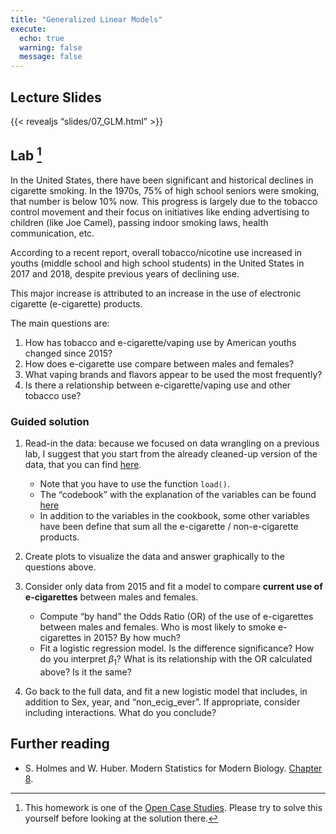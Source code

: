 ```yaml
---
title: "Generalized Linear Models"
execute:
  echo: true
  warning: false
  message: false
---
```


## Lecture Slides

{{< revealjs "slides/07_GLM.html" >}}

## Lab [^1]

In the United States, there have been significant and historical declines in cigarette smoking. In the 1970s, 75% of high school seniors were smoking, that number is below 10% now. This progress is largely due to the tobacco control movement and their focus on initiatives like ending advertising to children (like Joe Camel), passing indoor smoking laws, health communication, etc.

According to a recent report, overall tobacco/nicotine use increased in youths (middle school and high school students) in the United States in 2017 and 2018, despite previous years of declining use.

This major increase is attributed to an increase in the use of electronic cigarette (e-cigarette) products.

The main questions are:

1. How has tobacco and e-cigarette/vaping use by American youths changed since 2015?
2. How does e-cigarette use compare between males and females?
3. What vaping brands and flavors appear to be used the most frequently?
4. Is there a relationship between e-cigarette/vaping use and other tobacco use?

### Guided solution

1. Read-in the data: because we focused on data wrangling on a previous lab, I suggest that you start from the already cleaned-up version of the data, that you can find [here](https://raw.githubusercontent.com/opencasestudies/ocs-bp-vaping-case-study/master/data/wrangled/wrangled_data_with_var_for_plots.rda). 
    - Note that you have to use the function `load()`.
    - The "codebook" with the explanation of the variables can be found [here](https://www.cdc.gov/tobacco/data_statistics/surveys/nyts/zip_files/2019/2019-nyts-dataset-and-codebook-microsoft-excel.zip)
    - In addition to the variables in the cookbook, some other variables have been define that sum all the e-cigarette / non-e-cigarette products.
    
2. Create plots to visualize the data and answer graphically to the questions above.

3. Consider only data from 2015 and fit a model to compare **current use of e-cigarettes** between males and females.
    - Compute "by hand" the Odds Ratio (OR) of the use of e-cigarettes between males and females. Who is most likely to smoke e-cigarettes in 2015? By how much?
    - Fit a logistic regression model. Is the difference significance? How do you interpret $\beta_1$? What is its relationship with the OR calculated above? Is it the same?
    
4. Go back to the full data, and fit a new logistic model that includes, in addition to Sex, year, and "non_ecig_ever". If appropriate, consider including interactions. What do you conclude?

## Further reading

- S. Holmes and W. Huber. Modern Statistics for Modern Biology. [Chapter 8](https://www.huber.embl.de/msmb/08-chap.html).

[^1]: This homework is one of the [Open Case Studies](https://www.opencasestudies.org/). Please try to solve this yourself before looking at the solution there.

